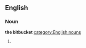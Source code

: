 ==English==
===Noun===
'''the bitbucket''' {{context|singulare tantum}} [[category:English nouns]]
#{{alternative spelling of|bit bucket}}